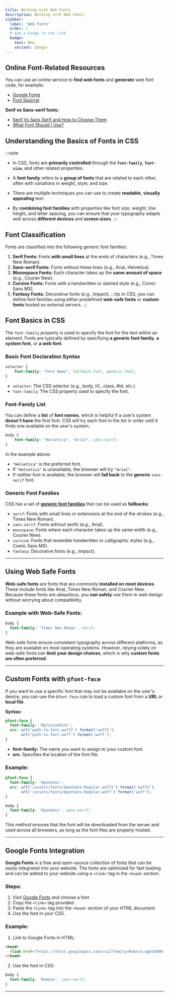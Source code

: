 ```yaml
---
title: Working with Web Fonts
description: Working with Web Fonts
sidebar:
  label: 'Web Fonts'
  order: 1
  # Add a badge to the link
  badge:
    text: New
    variant: danger
---
```


## Online Font-Related Resources 
You can use an online service to **find web fonts** and **generate** web font code, for example:
- [Google Fonts](https://fonts.google.com/)
- [Font Squirrel](https://www.fontsquirrel.com/)

**Serif vs Sans-serif fonts:**
- [Serif Vs Sans Serif and How to Choose Them](https://creatypestudio.co/serif-vs-sans-serif/)
- [What Font Should I Use?](https://drmarkwomack.com/a-writing-handbook/style/typography/)

## Understanding the Basics of Fonts in CSS

:::note
- In CSS, fonts are **primarily controlled** through the **`font-family`**, **`font-size`**, and other related properties. 

- A **font family** refers to a **group of fonts** that are related to each other, often with variations in weight, style, and size.

- There are multiple techniques you can use to create **readable**, **visually appealing** text. 

- By **combining font families** with properties like font size, weight, line height, and letter spacing, you can ensure that your typography adapts well across **different devices** and **screen sizes**.
:::

## Font Classification
Fonts are classified into the following generic font families:
1. **Serif Fonts:** Fonts **with small lines** at the ends of characters (e.g., Times New Roman).
2. **Sans-serif Fonts:** Fonts without these lines (e.g., Arial, Helvetica).
3. **Monospace Fonts:** Each character takes up the **same amount of space** (e.g., Courier New).
4. **Cursive Fonts:** Fonts with a handwritten or slanted style (e.g., Comic Sans MS).
5. **Fantasy Fonts:** Decorative fonts (e.g., Impact).
:::tip
In CSS, you can define font families using either predefined **web-safe fonts** or **custom fonts** hosted on external servers.
:::


## Font Basics in CSS

The `font-family` property is used to specify the font for the text within an element. Fonts are typically defined by specifying **a generic font family**,  **a system font**, or **a web font**.

### Basic Font Declaration Syntax

```css
selector {
    font-family: "Font Name", fallback-font, generic-font;
}
```
- `selector`: The CSS selector (e.g., body, h1, .class, #id, etc.).
- `font-family`: The CSS property used to specify the font.

### Font-Family List
You can define a **list** of **font names**, which is helpful if a user’s system **doesn't have** the first font. CSS will try each font in the list in order until it finds one available on the user's system.

```css
body {
    font-family: "Helvetica", "Arial", sans-serif;
}
```

In the example above:
- `"Helvetica"` is the preferred font.
- If `"Helvetica"` is unavailable, the browser will try `"Arial"`.
- If neither font is available, the browser will **fall back** to the **generic** `sans-serif` font.

### Generic Font Families
CSS has a set of **[generic font families](https://developer.mozilla.org/en-US/docs/Web/CSS/font-family)** that can be used as **fallbacks**:
- `serif`: Fonts with small lines or extensions at the end of the strokes (e.g., Times New Roman).
- `sans-serif`: Fonts without serifs (e.g., Arial).
- `monospace`: Fonts where each character takes up the same width (e.g., Courier New).
- `cursive`: Fonts that resemble handwritten or calligraphic styles (e.g., Comic Sans MS).
- `fantasy`: Decorative fonts (e.g., Impact).

---

## Using Web Safe Fonts

**Web-safe fonts** are fonts that are commonly **installed on most devices**. These include fonts like Arial, Times New Roman, and Courier New. Because these fonts are ubiquitous, you **can safely** use them in web design without worrying about compatibility.

### Example with Web-Safe Fonts:

```css
body {
  font-family: 'Times New Roman', serif;
}
```

Web-safe fonts ensure consistent typography across different platforms, as they are available on most operating systems. However, relying solely on web-safe fonts can **limit your design choices**, which is why **custom fonts are often preferred**.

---

## Custom Fonts with `@font-face`

If you want to use a specific font that may not be available on the user's device, you can use the `@font-face` rule to load a custom font from a **URL** or **local file**.

**Syntax:**

```css
@font-face {
  font-family: 'MyCustomFont';
  src: url('path-to-font.woff2') format('woff2'),
       url('path-to-font.woff') format('woff');
}
```

- **font-family:** The name you want to assign to your custom font.
- **src:** Specifies the location of the font file.

### Example:
```css
@font-face {
  font-family: 'OpenSans';
  src: url('/assets/fonts/OpenSans-Regular.woff2') format('woff2'),
       url('/assets/fonts/OpenSans-Regular.woff') format('woff');
}

body {
  font-family: 'OpenSans', sans-serif;
}
```

This method ensures that the font will be downloaded from the server and used across all browsers, as long as the font files are properly hosted.

---

## Google Fonts Integration

**Google Fonts** is a free and open-source collection of fonts that can be easily integrated into your website. The fonts are optimized for fast loading and can be added to your website using a `<link>` tag in the `<head>` section.

### Steps:
1. Visit [Google Fonts](https://fonts.google.com) and choose a font.
2. Copy the `<link>` tag provided.
3. Paste the `<link>` tag into the `<head>` section of your HTML document.
4. Use the font in your CSS.

### Example:

1. Link to Google Fonts in HTML:

```html
<head>
  <link href="https://fonts.googleapis.com/css2?family=Roboto:wght@400;700&display=swap" rel="stylesheet">
</head>
```

2. Use the font in CSS:

```css
body {
  font-family: 'Roboto', sans-serif;
}
```

---
